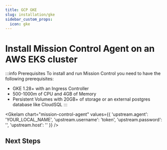```yaml
---
title: GCP GKE
slug: installation/gke
sidebar_custom_props:
  icon: gke
---
```



# Install Mission Control Agent on an AWS EKS cluster

:::info Prerequisites
To install and run Mission Control you need to have the following prerequisites:

- GKE 1.28+ with an Ingress Controller
- 500-1000m of CPU and 4GB of Memory
- Persistent Volumes with 20GB+ of storage or an external postgres database like CloudSQL
  :::

<GkeIam
  chart="mission-control-agent"
  values={{
    'upstream.agent': 'YOUR_LOCAL_NAME',
    'upstream.username': 'token',
    'upstream.password': '',
    'upstream.host': ''
  }}
/>


## Next Steps

<Cards className="border border-t border-solid border-gray-200">


  <Card size="sm" title="Scrape GCP Resources" icon="gcp" link="/integrations/gcp/getting-started">
          <Tag label="Integration"/>
  </Card>

  <Card size="sm" title="Scraper" icon="gcp" link="/guide/config-db/scrapers/gcp">
          <Tag label="CRD"/>
  </Card>


</Cards>

